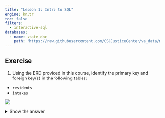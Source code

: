 ```yaml
---
title: "Lesson 1: Intro to SQL"
engine: knitr
toc: false
filters:
  - interactive-sql
databases:
  - name: state_doc
    path: "https://raw.githubusercontent.com/CSGJusticeCenter/va_data/main/courses/intro_sql/state_doc.db"  
---
```


## Exercise

1. Using the ERD provided in this course, identify the primary key and foreign key(s) in the following tables:
- `residents`
- `intakes`

![](images/corrections_erd.png)

<details>
<summary>Show the answer</summary>

`residents` 
   
- Primary key: `resident_id`

`intakes`

- Primary key: `intake_id`
- Foreign key(s):
  - `resident_id` (which references residents) 
  - `facil_id` (which references facilities)
  - `county_id` (which references counties)



## 

2. Write a query to retrieve all resident ids and their age at first arrest.

```.sql

```


<details>
<summary>Show the answer</summary>

Query:
```.sql
SELECT resident_id, 
       age_at_first_arrest
FROM residents;
```






